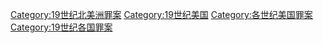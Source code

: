 
[[Category:19世纪北美洲罪案|Category:19世纪北美洲罪案]]
[[Category:19世纪美国|Category:19世纪美国]]
[[Category:各世纪美国罪案|Category:各世纪美国罪案]]
[[Category:19世纪各国罪案|Category:19世纪各国罪案]]